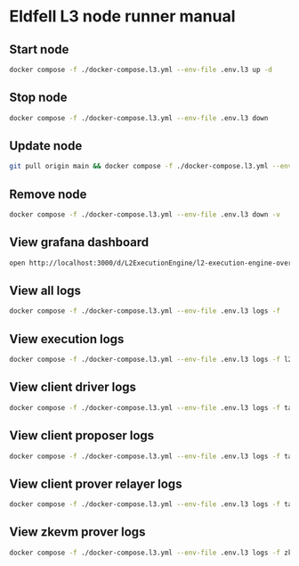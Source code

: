 # Eldfell L3 node runner manual

## Start node

```sh
docker compose -f ./docker-compose.l3.yml --env-file .env.l3 up -d
```

## Stop node

```sh
docker compose -f ./docker-compose.l3.yml --env-file .env.l3 down
```

## Update node

```sh
git pull origin main && docker compose -f ./docker-compose.l3.yml --env-file .env.l3 pull
```

## Remove node

```sh
docker compose -f ./docker-compose.l3.yml --env-file .env.l3 down -v
```

## View grafana dashboard

```sh
open http://localhost:3000/d/L2ExecutionEngine/l2-execution-engine-overview
```

## View all logs

```sh
docker compose -f ./docker-compose.l3.yml --env-file .env.l3 logs -f
```

## View execution logs

```sh
docker compose -f ./docker-compose.l3.yml --env-file .env.l3 logs -f l2_execution_engine
```

## View client driver logs

```sh
docker compose -f ./docker-compose.l3.yml --env-file .env.l3 logs -f taiko_client_driver
```

## View client proposer logs

```sh
docker compose -f ./docker-compose.l3.yml --env-file .env.l3 logs -f taiko_client_proposer
```

## View client prover relayer logs

```sh
docker compose -f ./docker-compose.l3.yml --env-file .env.l3 logs -f taiko_client_prover_relayer
```

## View zkevm prover logs

```sh
docker compose -f ./docker-compose.l3.yml --env-file .env.l3 logs -f zkevm-chain-prover-rpcd
```
